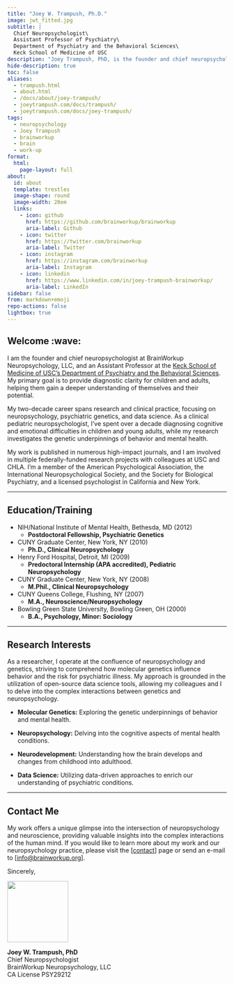```yaml
---
title: "Joey W. Trampush, Ph.D."
image: jwt_fitted.jpg
subtitle: |
  Chief Neuropsychologist\
  Assistant Professor of Psychiatry\
  Department of Psychiatry and the Behavioral Sciences\
  Keck School of Medicine of USC
description: "Joey Trampush, PhD, is the founder and chief neuropsychologist at BrainWorkup, LLC. He is an Assistant Professor of Psychiatry and the Behavioral Sciences at the Keck School of Medicine of USC."
hide-description: true
toc: false
aliases:
  - trampush.html
  - about.html
  - /docs/about/joey-trampush/
  - joeytrampush.com/docs/trampush/
  - joeytrampush.com/docs/joey-trampush/
tags:
  - neuropsychology
  - Joey Trampush
  - brainworkup
  - brain 
  - work-up
format:
  html:
    page-layout: full
about:
  id: about
  template: trestles
  image-shape: round
  image-width: 20em
  links:
    - icon: github
      href: https://github.com/brainworkup/brainworkup
      aria-label: Github
    - icon: twitter
      href: https://twitter.com/brainworkup
      aria-label: Twitter
    - icon: instagram
      href: https://instagram.com/brainworkup
      aria-label: Instagram
    - icon: linkedin
      href: https://www.linkedin.com/in/joey-trampush-brainworkup/
      aria-label: LinkedIn
sidebar: false
from: markdown+emoji
repo-actions: false
lightbox: true
---
```


## Welcome :wave:

I am the founder and chief neuropsychologist at BrainWorkup Neuropsychology,
LLC, and an Assistant Professor at the [Keck School of Medicine of USC's
Department of Psychiatry and the Behavioral Sciences](https://keck.usc.edu/psychiatry/). My primary goal is to provide diagnostic clarity for children and adults, helping them gain a deeper understanding of themselves and their potential.

My two-decade career spans research and clinical practice, focusing on neuropsychology, psychiatric genetics, and data science. As a clinical pediatric neuropsychologist, I've spent over a decade diagnosing cognitive and emotional difficulties in children and young adults, while my research investigates the genetic underpinnings of behavior and mental health.

My work is published in numerous high-impact journals, and I am involved in multiple federally-funded research projects with colleagues at USC and CHLA. I'm a member of the American Psychological Association, the International Neuropsychological Society, and the Society for Biological Psychiatry, and a licensed psychologist in California and New York.

---

## Education/Training

- NIH/National Institute of Mental Health, Bethesda, MD (2012)
  - **Postdoctoral Fellowship, Psychiatric Genetics**  

- CUNY Graduate Center, New York, NY (2010)
  - **Ph.D., Clinical Neuropsychology**  

- Henry Ford Hospital, Detroit, MI (2009) 
  - **Predoctoral Internship (APA accredited), Pediatric Neuropsychology**  

- CUNY Graduate Center, New York, NY (2008)
  - **M.Phil., Clinical Neuropsychology**  

- CUNY Queens College, Flushing, NY (2007)
  - **M.A., Neuroscience/Neuropsychology**  

- Bowling Green State University, Bowling Green, OH (2000)
  - **B.A., Psychology, Minor: Sociology**

---

## Research Interests

As a researcher, I operate at the confluence of neuropsychology and genetics, striving to comprehend how molecular genetics influence behavior and the risk for psychiatric illness.
My approach is grounded in the utilization of open-source data science tools, allowing my colleagues and I to delve into the complex interactions between genetics and neuropsychology.

-   **Molecular Genetics:** Exploring the genetic underpinnings of behavior and mental health.

-   **Neuropsychology:** Delving into the cognitive aspects of mental health conditions.

-   **Neurodevelopment:** Understanding how the brain develops and changes from childhood into adulthood.

-   **Data Science:** Utilizing data-driven approaches to enrich our understanding of psychiatric conditions.

---

## Contact Me

My work offers a unique glimpse into the intersection of neuropsychology and
neuroscience, providing valuable insights into the complex interactions of the
human mind. If you would like to learn more about my work and our
neuropsychology practice, please visit the [[contact](../contact/index.qmd#online-inquiry)] page or send an e-mail to
[[info@brainworkup.org](mailto:info@brainworkup.org)].

Sincerely,

![](jwt_phd.png){width=10em fig-alt="signature"}

**Joey W. Trampush, PhD**\
Chief Neuropsychologist\
BrainWorkup Neuropsychology, LLC\
CA License PSY29212
